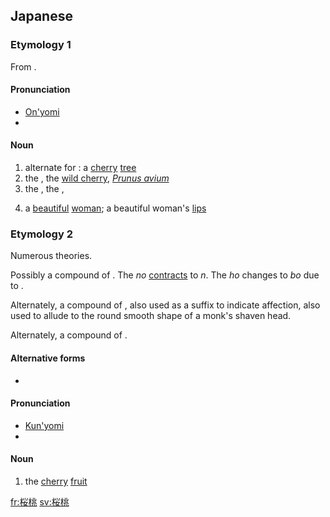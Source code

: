==Japanese==
{{wikipedia|lang=ja}}
{{ja-kanjitab|おう|とう|yomi=o}}

===Etymology 1===
From {{etyl|zhx|ja|sort=おうとう}} {{m|zh|櫻桃}}.

====Pronunciation====
* [[音読み|On'yomi]]
* {{ja-pron|おうとう}}

====Noun====
{{ja-noun|おうとう|kyu=櫻桃|hhira=あうたう}}

# alternate for {{l|ja|桜|tr=''sakura''}}: a [[cherry]] [[tree]]
# the {{m|ja|西洋実桜|tr=seiyō mizakura}}, the [[wild cherry]], ''[[Prunus avium]]''
# the {{m|ja|英桃|tr=yusura ume}}, the {{vern|downy cherry|pedia=1}}, {{taxlink|Prunus tomentosa|species|noshow=1}}
# {{lb|ja|sort=おうとう|euphemistic}} a [[beautiful]] [[woman]]; a beautiful woman's [[lip]]s

===Etymology 2===
Numerous theories.

Possibly a compound of {{compound|lang=ja|sort=さくらんぼう|桜|tr1=sakura|t1=cherry tree|の|tr2=no|t2=possessive particle|穂|tr3=ho|t3=a bud or fruit towards the end of a long stem}}. The ''no'' [[contract]]s to ''n''. The ''ho'' changes to ''bo'' due to {{rendaku|さくらんぼう}}.

Alternately, a compound of {{compound|lang=ja|sort=さくらんぼう|桜|tr1=sakura|t1=cherry tree|の|tr2=no|t2=possessive particle|坊|tr3=bō|t3=a monk}}, also used as a suffix to indicate affection, also used to allude to the round smooth shape of a monk's shaven head.

Alternately, a compound of {{compound|lang=ja|sort=さくらんぼう|桜|tr1=sakura|t1=cherry tree|桃|tr2=momo|t2=peach; any bulging round fruit}}.

====Alternative forms====
* {{l|ja|桜ん坊}}

====Pronunciation====
* [[訓読み|Kun'yomi]]
* {{IPA|lang=ja|[sa̠ku͍ɽa̠ɴbo̞]|[sa̠ku͍ɽa̠ɴbo̞ː]}}

====Noun====
{{ja-noun|さくらんぼ}} {{ja-altread|hira=さくらんぼう|rom=sakuranbō}}

# the [[cherry]] [[fruit]]

[[fr:桜桃]]
[[sv:桜桃]]